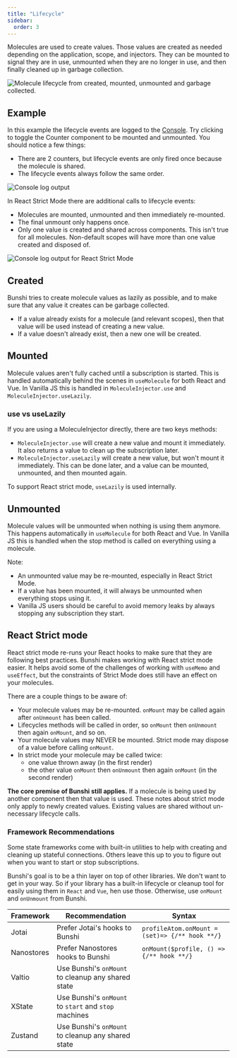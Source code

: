 ```yaml
---
title: "Lifecycle"
sidebar:
  order: 3
---
```



Molecules are used to create values. Those values are created as needed depending on the application, scope, and injectors. They
can be mounted to signal they are in use, unmounted when they are no longer in use, and then finally cleaned up in garbage collection.

<Image src={lifecycle} alt="Molecule lifecycle from created, mounted, unmounted and garbage collected."/>

## Example

<LifecycleExample />

In this example the lifecycle events are logged to the [Console](https://developer.mozilla.org/en-US/docs/Web/API/console). Try clicking to
toggle the Counter component to be mounted and unmounted. You should notice a few things:

* There are 2 counters, but lifecycle events are only fired once because the molecule is shared.
* The lifecycle events always follow the same order.

<Image src={console} alt="Console log output"/>

In React Strict Mode there are additional calls to lifecycle events:

* Molecules are mounted, unmounted and then immediately re-mounted.
* The final unmount only happens once.
* Only one value is created and shared across components. This isn't true for all molecules. Non-default scopes will have more than one value created and disposed of.

<Image src={consoleStrict} alt="Console log output for React Strict Mode"/>



## Created

Bunshi tries to create molecule values as lazily as possible, and to make sure that any value it creates can be garbage collected.

* If a value already exists for a molecule (and relevant scopes), then that value will be used instead of creating a new value.
* If a value doesn't already exist, then a new one will be created.


## Mounted

Molecule values aren't fully cached until a subscription is started. This is handled automatically behind the scenes in `useMolecule` for
both React and Vue. In Vanilla JS this is handled in `MoleculeInjector.use` and `MoleculeInjector.useLazily`.

### use vs useLazily

If you are using a MoleculeInjector directly, there are two keys methods:

* `MoleculeInjector.use` will create a new value and mount it immediately. It also returns a value to clean up the subscription later.
* `MoleculeInjector.useLazily` will create a new value, but won't mount it immediately. This can be done later, and a value can be mounted, unmounted, and then mounted again.

To support React strict mode, `useLazily` is used internally.

## Unmounted

Molecule values will be unmounted when nothing is using them anymore. This happens automatically in `useMolecule` for
both React and Vue. In Vanilla JS this is handled when the stop method is called on everything using a molecule.

Note:
* An unmounted value may be re-mounted, especially in React Strict Mode.
* If a value has been mounted, it will always be unmounted when everything stops using it.
* Vanilla JS users should be careful to avoid memory leaks by always stopping any subscription they start.

## React Strict mode

React strict mode re-runs your React hooks to make sure that they are following best practices. Bunshi makes working with React strict mode easier.
It helps avoid some of the challenges of working with `useMemo` and `useEffect`, but the constraints of Strict Mode does still have an effect
on your molecules.

There are a couple things to be aware of:
* Your molecule values may be re-mounted. `onMount` may be called again after `onUnmount` has been called.
* Lifecycles methods will be called in order, so `onMount` then `onUnmount` then again `onMount`, and so on.
* Your molecule values may NEVER be mounted. Strict mode may dispose of a value before calling `onMount`.
* In strict mode your molecule may be called twice:
  * one value thrown away (in the first render)
  * the other value `onMount` then `onUnmount` then again `onMount` (in the second render)

**The core premise of Bunshi still applies.** If a molecule is being used by another component then that value is used. These notes about strict mode only
apply to newly created values. Existing values are shared without un-necessary lifecycle calls.


### Framework Recommendations

Some state frameworks come with built-in utilities to help with creating and cleaning up stateful connections. Others
leave this up to you to figure out when you want to start or stop subscriptions.

Bunshi's goal is to be a thin layer on top of other libraries. We don't want to get in your way. So if your library
has a built-in lifecycle or cleanup tool for easily using them in `React` and `Vue`, hen use those. Otherwise,
use `onMount` and `onUnmount` from Bunshi.

| Framework  | Recommendation                                        | Syntax                                         |
| ---------- | ----------------------------------------------------- | ---------------------------------------------- |
| Jotai      | Prefer Jotai's hooks to Bunshi                        | `profileAtom.onMount = (set)=> {/** hook **/}` |
| Nanostores | Prefer Nanostores hooks to Bunshi                     | `onMount($profile, () => {/** hook **/}`       |
| Valtio     | Use Bunshi's `onMount` to cleanup any shared state    |                                                |
| XState     | Use Bunshi's `onMount` to `start` and `stop` machines |                                                |
| Zustand    | Use Bunshi's `onMount` to cleanup any shared state    |                                                |